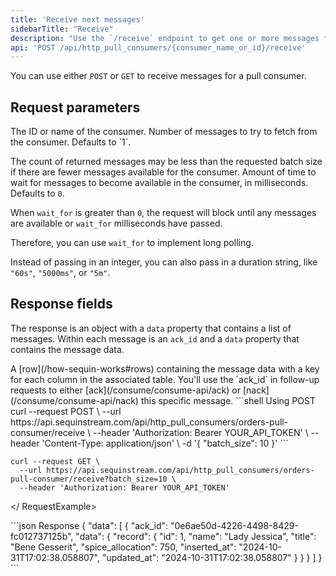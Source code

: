 ```yaml
---
title: 'Receive next messages'
sidebarTitle: "Receive"
description: "Use the `/receive` endpoint to get one or more messages from a Consume endpoint"
api: 'POST /api/http_pull_consumers/{consumer_name_or_id}/receive'
---
```


<Note>You can use either `POST` or `GET` to receive messages for a pull consumer.</Note>

## Request parameters

<ParamField path="name_or_id" type="string" required>
  The ID or name of the consumer.
</ParamField>
<ParamField body="batch_size" type="integer" placeholder={1}>
  Number of messages to try to fetch from the consumer. Defaults to `1`.

  The count of returned messages may be less than the requested batch size if there are fewer messages available for the consumer.
</ParamField>
<ParamField body="wait_for" type="integer | string" placeholder={0}>
  Amount of time to wait for messages to become available in the consumer, in milliseconds. Defaults to `0`.

  When `wait_for` is greater than `0`, the request will block until any messages are available or `wait_for` milliseconds have passed.

  Therefore, you can use `wait_for` to implement long polling.

  Instead of passing in an integer, you can also pass in a duration string, like `"60s"`, `"5000ms"`, or `"5m"`.
</ParamField>

## Response fields

The response is an object with a `data` property that contains a list of messages. Within each message is an `ack_id` and a `data` property that contains the message data.

<ResponseField name="data" type="list">
  <Expandable title="properties">
    <ResponseField name="record" type="Record">
    A [row](/how-sequin-works#rows) containing the message data with a key for each column in the associated table.
    </ResponseField>
    <ResponseField name="ack_id" type="string">
    You'll use the `ack_id` in follow-up requests to either [ack](/consume/consume-api/ack) or [nack](/consume/consume-api/nack) this specific message.
    </ResponseField>
  </Expandable>
</ResponseField>

<RequestExample>
```shell Using POST
curl --request POST \
  --url https://api.sequinstream.com/api/http_pull_consumers/orders-pull-consumer/receive \
  --header 'Authorization: Bearer YOUR_API_TOKEN' \
  --header 'Content-Type: application/json' \
  -d '{ "batch_size": 10 }'
```

```shell Using GET
curl --request GET \
  --url https://api.sequinstream.com/api/http_pull_consumers/orders-pull-consumer/receive?batch_size=10 \
  --header 'Authorization: Bearer YOUR_API_TOKEN'
```
</ RequestExample>

<ResponseExample>
```json Response
{
  "data": [
    {
      "ack_id": "0e6ae50d-4226-4498-8429-fc012737125b",
      "data": {
        "record": {
          "id": 1,
          "name": "Lady Jessica",
          "title": "Bene Gesserit",
          "spice_allocation": 750,
          "inserted_at": "2024-10-31T17:02:38.058807",
          "updated_at": "2024-10-31T17:02:38.058807"
        }
      }
    }
  ]
}
```
</ResponseExample>

